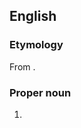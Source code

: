 ==English==

===Etymology===
From {{etyl|he}} {{term|דרור|דְּרוֹר|Dror, freedom, sparrow|sc=Hebr|tr=d'rór}}.

===Proper noun===
{{en-proper noun}}

# {{given name|male}}